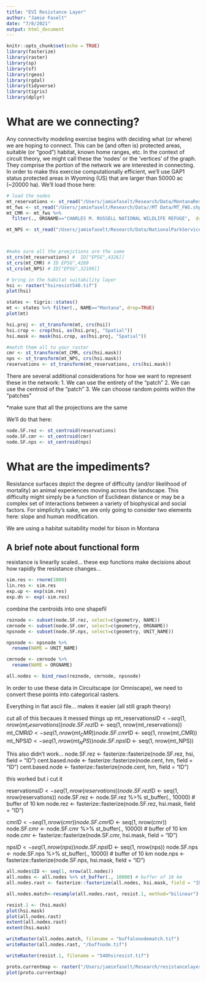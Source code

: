 ```yaml
---
title: "EVI Resistance Layer"
author: "Jamie Faselt"
date: "7/8/2021"
output: html_document
---
```


```r
knitr::opts_chunk$set(echo = TRUE)
library(fasterize)
library(raster)
library(sp)
library(sf)
library(rgeos)
library(rgdal)
library(tidyverse)
library(tigris)
library(dplyr)
```

# What are we connecting?

Any connectivity modeling exercise begins with deciding what (or where) we are hoping to connect. This can be (and often is) protected areas, suitable (or "good") habitat, known home ranges, etc. In the context of circuit theory, we might call these the 'nodes' or the 'vertices' of the graph. They comprise the portion of the network we are interested in connecting. In order to make this exercise computationally efficient, we'll use GAP1 status protected areas in Wyoming (US) that are larger than 50000 ac (~20000 ha). We'll load those here:

```r
# load the nodes
mt_reservations <- st_read("/Users/jamiefaselt/Research/Data/MontanaReservations_shp 3/MontanaReservations.shp")
mt_fws <- st_read("/Users/jamiefaselt/Research/Data//MT Data/MT_FWS.shp")
mt_CMR <- mt_fws %>% 
  filter(., ORGNAME=="CHARLES M. RUSSELL NATIONAL WILDLIFE REFUGE",  drop=TRUE)

mt_NPS <- st_read("/Users/jamiefaselt/Research/Data/NationalParkServiceAdminBoundaries_shp 2")



#make sure all the proejctions are the same
st_crs(mt_reservations) #  ID["EPSG",4326]]
st_crs(mt_CMR) # ID EPSG",4269
st_crs(mt_NPS) # ID["EPSG",32100]]

# bring in the habitat suitability layer
hsi <- raster("hsiresist540.tif")
plot(hsi)

states <- tigris::states()
mt <- states %>% filter(., NAME=="Montana", drop=TRUE)
plot(mt)

hsi.proj <- st_transform(mt, crs(hsi))
hsi.crop <- crop(hsi, as(hsi.proj, "Spatial"))
hsi.mask <- mask(hsi.crop, as(hsi.proj, "Spatial"))

#match them all to your raster
cmr <- st_transform(mt_CMR, crs(hsi.mask))
nps <- st_transform(mt_NPS, crs(hsi.mask))
reservations <- st_transform(mt_reservations, crs(hsi.mask))


```

There are several additional considerations for how we want to represent these in the network:
1. We can use the entirety of the "patch"
2. We can use the centroid of the "patch"
3. We can choose random points within the "patches"

*make sure that all the projections are the same 

We'll do that here:
```r
node.SF.rez <- st_centroid(reservations)
node.SF.cmr <- st_centroid(cmr)
node.SF.nps <- st_centroid(nps)

```

# What are the impediments? 
Resistance surfaces depict the degree of difficulty (and/or likelihood of mortality) an animal experiences moving across the landscape. This difficulty might simply be a function of Euclidean distance or may be a complex set of interactions between a variety of biophysical and social factors. For simplicity's sake, we are only going to consider two elements here: slope and human modification.

We are using a habitat suitability model for bison in Montana


## A brief note about functional form
resistance is linearlly scaled... these exp functions make decisions about how rapidly the resistance changes... 
``` r
sim.res <- rnorm(1000)
lin.res <- sim.res
exp.up <- exp(sim.res)
exp.dn <- exp(-sim.res)

```

combine the centroids into one shapefil
```r
reznode <- subset(node.SF.rez, select=c(geometry, NAME))
cmrnode <- subset(node.SF.cmr, select=c(geometry, ORGNAME))
npsnode <- subset(node.SF.nps, select=c(geometry, UNIT_NAME))

npsnode <- npsnode %>%
  rename(NAME = UNIT_NAME)

cmrnode <- cmrnode %>% 
  rename(NAME = ORGNAME)

all.nodes <- bind_rows(reznode, cmrnode, npsnode)
```


In order to use these data in Circuitscape (or Omniscape), we need to convert these points into categorical rasters. 

Everything in flat ascii file... makes it easier (all still graph theory)

cut all of this becaues it messed things up
mt_reservations$ID <- seq(1, nrow(mt_reservations))
node.SF.rez$ID <- seq(1, nrow(mt_reservations)) 
mt_CMR$ID <- seq(1, nrow(mt_CMR))
node.SF.cmr$ID <- seq(1, nrow(mt_CMR)) 
mt_NPS$ID <- seq(1, nrow(mt_NPS))
node.SF.nps$ID <- seq(1, nrow(mt_NPS)) 

This also didn't work...
node.SF.rez <- fasterize::fasterize(node.SF.rez, hsi, field = "ID")
cent.based.node <- fasterize::fasterize(node.cent, hm, field = "ID")
cent.based.node <- fasterize::fasterize(node.cent, hm, field = "ID")


this worked but i cut it

reservations$ID <- seq(1, nrow(reservations))
node.SF.rez$ID <- seq(1, nrow(reservations)) 
node.SF.rez <- node.SF.rez %>% st_buffer(., 10000) # buffer of 10 km
node.rez <- fasterize::fasterize(node.SF.rez, hsi.mask, field = "ID")

cmr$ID <- seq(1, nrow(cmr))
node.SF.cmr$ID <- seq(1, nrow(cmr)) 
node.SF.cmr <- node.SF.cmr %>% st_buffer(., 10000) # buffer of 10 km
node.cmr <- fasterize::fasterize(node.SF.cmr, hsi.mask, field = "ID")

nps$ID <- seq(1, nrow(nps))
node.SF.nps$ID <- seq(1, nrow(nps)) 
node.SF.nps <- node.SF.nps %>% st_buffer(., 10000) # buffer of 10 km
node.nps <- fasterize::fasterize(node.SF.nps, hsi.mask, field = "ID")

```r

all.nodes$ID <- seq(1, nrow(all.nodes))
all.nodes <- all.nodes %>% st_buffer(., 10000) # buffer of 10 km
all.nodes.rast <- fasterize::fasterize(all.nodes, hsi.mask, field = "ID")

all.nodes.match<-resample(all.nodes.rast, resist.1, method="bilinear")

resist.1 <- (hsi.mask)
plot(hsi.mask)
plot(all.nodes.rast)
extent(all.nodes.rast)
extent(hsi.mask)

writeRaster(all.nodes.match, filename = "buffalonodematch.tif")
writeRaster(all.nodes.rast, "/buffnode.tif")

writeRaster(resist.1, filename = "540hsiresist.tif")

proto.currentmap <- raster("/Users/jamiefaselt/Research/resistancelayer/proto_HSI_currentmap.tif")
plot(proto.currentmap)

```
